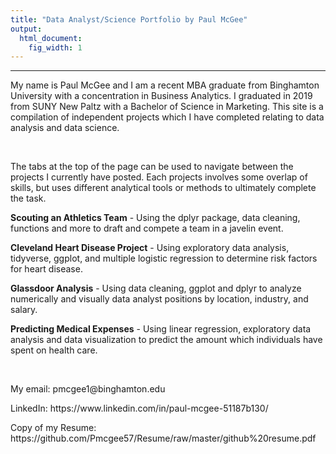 ```yaml
---
title: "Data Analyst/Science Portfolio by Paul McGee"
output:
  html_document:
    fig_width: 1
---
```


----

My name is Paul McGee and I am a recent MBA graduate from Binghamton University with a concentration in Business Analytics. I graduated in 2019 from SUNY New Paltz with a Bachelor of Science in Marketing. This site is a compilation of independent projects which I have completed relating to data analysis and data science.

&nbsp;  

The tabs at the top of the page can be used to navigate between the projects I currently have posted. Each projects involves some overlap of skills, but uses different analytical tools or methods to ultimately complete the task.

**Scouting an Athletics Team** - Using the dplyr package, data cleaning, functions and more to draft and compete a team in a javelin event.

**Cleveland Heart Disease Project** - Using exploratory data analysis, tidyverse, ggplot, and multiple logistic regression to determine risk factors for heart disease.

**Glassdoor Analysis** -  Using data cleaning, ggplot and dplyr to analyze numerically and visually data analyst positions by location, industry, and salary.

**Predicting Medical Expenses** - Using linear regression, exploratory data analysis and data visualization to predict the amount which individuals have spent on health care.

&nbsp;  

My email: pmcgee1@binghamton.edu

LinkedIn: https://www.linkedin.com/in/paul-mcgee-51187b130/

Copy of my Resume: https://github.com/Pmcgee57/Resume/raw/master/github%20resume.pdf 